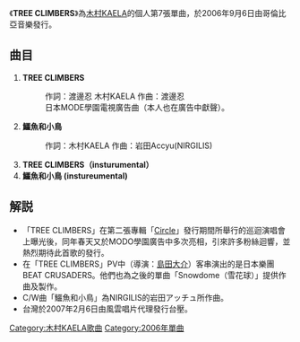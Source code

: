 {{Unreferenced|time=2019-09-17}}
{{Infobox Single
|Name        = TREE CLIMBERS
|Artist      = [[木村KAELA|木村KAELA]]
|Cover       = Treeclimbers.jpg 
|Released    = 2006年9月6日 
|Recorded    =
|Genre       = [[Rock|Rock]]、[[J-POP|J-POP]]
|Length      = 
|Label       = 哥倫比亞音樂
|Producer    = 渡邊忍
|Reviews     =
|Last single  = [[Magic_Music|Magic Music]]<br />（2006年）
|This single  = '''TREE CLIMBERS'''<br />（2006年）
|Next single  = [[Snowdome|Snowdome]]<br />（2007年）
}}
《'''TREE CLIMBERS'''》為[[木村KAELA|木村KAELA]]的個人第7張單曲，於2006年9月6日由哥倫比亞音樂發行。

== 曲目 ==
# '''TREE CLIMBERS'''
#:作詞：渡邊忍 木村KAELA 作曲：渡邊忍
#: 日本MODE學園電視廣告曲（本人也在廣告中獻聲）。
# '''鱷魚和小鳥'''
#:作詞：木村KAELA 作曲：岩田Accyu(NIRGILIS)
# '''TREE CLIMBERS（insturumental）'''
# '''鱷魚和小鳥 (instureumental)'''

== 解説 ==
* 「TREE CLIMBERS」在第二張專輯「[[Circle|Circle]]」發行期間所舉行的巡迴演唱會上曝光後，同年春天又於MODO學園廣告中多次亮相，引來許多粉絲迴響，並熱烈期待此首歌的發行。
* 在「TREE CLIMBERS」PV中（導演：[[島田大介|島田大介]]）客串演出的是日本樂團BEAT CRUSADERS。他們也為之後的單曲「Snowdome（雪花球）」提供作曲及製作。
* C/W曲「鱷魚和小鳥」為NIRGILIS的岩田アッチュ所作曲。
*台灣於2007年2月6日由風雲唱片代理發行台壓。

[[Category:木村KAELA歌曲|Category:木村KAELA歌曲]]
[[Category:2006年單曲|Category:2006年單曲]]